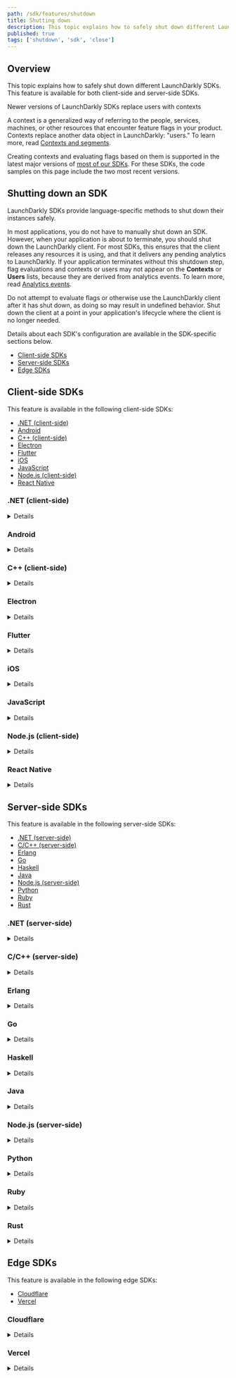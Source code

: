```yaml
---
path: /sdk/features/shutdown
title: Shutting down
description: This topic explains how to safely shut down different LaunchDarkly SDKs.
published: true
tags: ['shutdown', 'sdk', 'close']
---
```


## Overview

This topic explains how to safely shut down different LaunchDarkly SDKs. This feature is available for both client-side and server-side SDKs.

<Callout intent="info">
<CalloutTitle>Newer versions of LaunchDarkly SDKs replace users with contexts</CalloutTitle>
<CalloutDescription>

A context is a generalized way of referring to the people, services, machines, or other resources that encounter feature flags in your product. Contexts replace another data object in LaunchDarkly: "users." To learn more, read [Contexts and segments](/home/contexts).

Creating contexts and evaluating flags based on them is supported in the latest major versions of [most of our SDKs](/sdk). For these SDKs, the code samples on this page include the two most recent versions.

</CalloutDescription>
</Callout>

## Shutting down an SDK

LaunchDarkly SDKs provide language-specific methods to shut down their instances safely.

In most applications, you do not have to manually shut down an SDK. However, when your application is about to terminate, you should shut down the LaunchDarkly client. For most SDKs, this ensures that the client releases any resources it is using, and that it delivers any pending analytics to LaunchDarkly. If your application terminates without this shutdown step, flag evaluations and contexts or users may not appear on the **Contexts** or **Users** lists, because they are derived from analytics events. To learn more, read [Analytics events](/sdk/concepts/events).

Do not attempt to evaluate flags or otherwise use the LaunchDarkly client after it has shut down, as doing so may result in undefined behavior. Shut down the client at a point in your application's lifecycle where the client is no longer needed.

Details about each SDK's configuration are available in the SDK-specific sections below.

* [Client-side SDKs](#client-side-sdks)
* [Server-side SDKs](#server-side-sdks)
* [Edge SDKs](#edge-sdks)

## Client-side SDKs

This feature is available in the following client-side SDKs:

* [.NET (client-side)](#net-client-side)
* [Android](#android)
* [C++ (client-side)](#c-client-side)
* [Electron](#electron)
* [Flutter](#flutter)
* [iOS](#ios)
* [JavaScript](#javascript)
* [Node.js (client-side)](#nodejs-client-side)
* [React Native](#react-native)

### .NET (client-side)

<Details summary="Expand .NET (client-side) code sample">

To shut down:

<CodeSample>
<CSTab label="C#">

```csharp
client.Dispose();
```

</CSTab>
</CodeSample>
</Details>

### Android

<Details summary="Expand Android code sample">

To shut down:

<CodeSample>
<CSTab label="Java">

```java
client.close();
```

</CSTab>
<CSTab label="Kotlin">

```kotlin
client.close()
```

</CSTab>
</CodeSample>
</Details>

### C++ (client-side)

<Details summary="Expand C++ (client-side) code sample">

In the C++ SDK v3.0, the client will be automatically closed.

If you are using the C binding, you must specifically close the client. The operation blocks until all resources are free.

To shut down:

<CodeSample>
<CSTab label="C++ SDK v3.0 (C binding)">

```c
LDClientSDK_Free(client);
```

</CSTab>
<CSTab label="C SDK v2.x (native)">

```c
LDClientClose(client);
```

</CSTab>
<CSTab label="C SDK v2.x (C++ binding)">

```cpp
client->close();
```

</CSTab>
</CodeSample>
</Details>

### Electron

<Details summary="Expand Electron code sample">

To shut down:

<CodeSample>
<CSTab label="JavaScript">

```js
await client.close();
```

</CSTab>
</CodeSample>
</Details>

### Flutter

<Details summary="Expand Flutter code sample">

To shut down:

<CodeSample>
<CSTab label="Dart">

```dart
await LDClient.close();
```

</CSTab>
</CodeSample>
</Details>

### iOS

<Details summary="Expand iOS code sample">

To shut down:

<CodeSample>
<CSTab label="Swift">

```swift
client.close()
```

</CSTab>
<CSTab label="Objective-C">

```objectivec
[client close];
```

</CSTab>
</CodeSample>
</Details>

### JavaScript

<Details summary="Expand JavaScript code sample">

To shut down:

<CodeSample>
<CSTab label="JavaScript">

```js
await client.close();
```

</CSTab>
</CodeSample>
</Details>

### Node.js (client-side)

<Details summary="Expand Node.js (client-side) code sample">

To shut down:

<CodeSample>
<CSTab label="JavaScript">

```js
await client.close();
```

</CSTab>
</CodeSample>
</Details>

### React Native

<Details summary="Expand React Native code sample">

To shut down:

<CodeSample>
<CSTab label="JavaScript">

```js
await client.close();
```

</CSTab>
</CodeSample>
</Details>

## Server-side SDKs

This feature is available in the following server-side SDKs:

* [.NET (server-side)](#net-server-side)
* [C/C++ (server-side)](#cc-server-side)
* [Erlang](#erlang)
* [Go](#go)
* [Haskell](#haskell)
* [Java](#java)
* [Node.js (server-side)](#nodejs-server-side)
* [Python](#python)
* [Ruby](#ruby)
* [Rust](#rust)

### .NET (server-side)

<Details summary="Expand .NET (server-side) code sample">

[`Dispose`](https://launchdarkly.github.io/dotnet-server-sdk/api/LaunchDarkly.Sdk.Server.LdClient.html#LaunchDarkly_Sdk_Server_LdClient_Dispose_) safely shuts down the client instance.

To shut down:

<CodeSample>
<CSTab label="C#">

```csharp
client.Dispose();
```

</CSTab>
</CodeSample>
</Details>

### C/C++ (server-side)

<Details summary="Expand C/C++ (server-side) code sample">

`LDClientClose` uninitializes the resources the C/C++ SDK uses. The operation blocks until all resources are free.

To shut down:

<CodeSample>
<CSTab label="C/C++">

```c
LDClientClose(client);
```

</CSTab>
</CodeSample>
</Details>

### Erlang

<Details summary="Expand Erlang code sample">

`stop_instance()`, `stop_instance(Tag)`, and `stop_all_instances()` all safely shut down client instances and release the resources associated with them.

To shut down:

<CodeSample>
<CSTab label="Erlang">

```erlang
ldclient:stop_all_instances()

% Stops the default instance
ldclient:stop_instance()

% Stops a named instance
ldclient:stop_instance(my_instance)
```

</CSTab>
</CodeSample>
</Details>

### Go

<Details summary="Expand Go code sample">

When your application is about to terminate, shut down the `LDClient` with [`Close()`](https://pkg.go.dev/gopkg.in/launchdarkly/go-server-sdk.v5#LDClient.Close).

To shut down:

<CodeSample>
<CSTab label="Go">

```go
client.Close()
```

</CSTab>
</CodeSample>
</Details>

### Haskell

<Details summary="Expand Haskell code sample">

To shut down:

<CodeSample>
<CSTab label="Haskell">

```haskell
close client
```

</CSTab>
</CodeSample>
</Details>

### Java

<Details summary="Expand Java code sample">

[`Close`](https://javadoc.io/doc/com.launchdarkly/launchdarkly-java-server-sdk/latest/com/launchdarkly/sdk/server/LDClient.html#close()) safely shuts down the client instance and releases all resources associated with the client.

To shut down:

<CodeSample>
<CSTab label="Java">

```java
client.close()
```

</CSTab>
</CodeSample>
</Details>

### Node.js (server-side)

<Details summary="Expand Node.js (server-side) code sample">

Unlike other LaunchDarkly SDKs, the Node.js (server-side) SDK does not automatically send pending analytics events to LaunchDarkly when it shuts down. To send analytics events, you first need to call [flush](/sdk/features/flush#nodejs-server-side).

To shut down:

<CodeSample>
<CSTab label="JavaScript">

```js
client.close();
```

</CSTab>
</CodeSample>
</Details>

### Python

<Details summary="Expand Python code sample">

To shut down:

<CodeSample>
<CSTab label="Python">

```python
ldclient.get().close()
```

</CSTab>
</CodeSample>
</Details>

### Ruby

<Details summary="Expand Ruby code sample">

To shut down:

<CodeSample>
<CSTab label="Ruby">

```ruby
client.close
```

</CSTab>
</CodeSample>
</Details>

### Rust

<Details summary="Expand Rust code sample">

To shut down:

<CodeSample>
<CSTab label="Rust">

```rust
client.close();
```

</CSTab>
</CodeSample>
</Details>

## Edge SDKs

This feature is available in the following edge SDKs:

* [Cloudflare](#cloudflare)
* [Vercel](#vercel)

### Cloudflare

<Details summary="Expand Cloudflare code sample">

[`close`](https://launchdarkly.github.io/js-core/packages/sdk/cloudflare/docs/classes/LDClient.html#close) safely shuts down the client instance:

<CodeSample>
<CSTab label="TypeScript">

```ts
client.close();
```

</CSTab>
</CodeSample>
</Details>

### Vercel

<Details summary="Expand Vercel code sample">

[`close`](https://launchdarkly.github.io/js-core/packages/sdk/vercel/docs/classes/LDClient.html#close) safely shuts down the client instance:

<CodeSample>
<CSTab label="TypeScript">

```ts
client.close();
```

</CSTab>
</CodeSample>
</Details>
